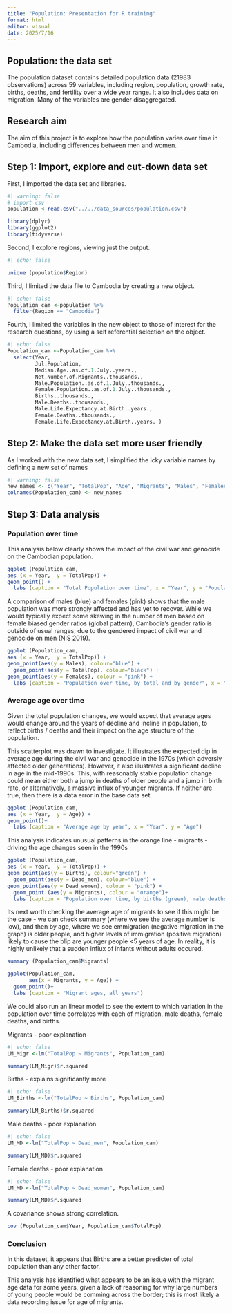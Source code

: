```yaml
---
title: "Population: Presentation for R training"
format: html
editor: visual
date: 2025/7/16
---
```


## Population: the data set

The population dataset contains detailed population data (21983 observations) across 59 variables, including region, population, growth rate, births, deaths, and fertility over a wide year range. It also includes data on migration. Many of the variables are gender disaggregated.

## Research aim

The aim of this project is to explore how the population varies over time in Cambodia, including differences between men and women.

## Step 1: Import, explore and cut-down data set

First, I imported the data set and libraries.

```r
#| warning: false
# import csv
population <-read.csv("../../data_sources/population.csv")

library(dplyr)
library(ggplot2)
library(tidyverse)
```

Second, I explore regions, viewing just the output.

```r
#| echo: false

unique (population$Region)
```

Third, I limited the data file to Cambodia by creating a new object.

```r
#| echo: false
Population_cam <-population %>%
  filter(Region == "Cambodia")
```

Fourth, I limited the variables in the new object to those of interest for the research questions, by using a self referential selection on the object.

```r
#| echo: false
Population_cam <-Population_cam %>%
  select(Year, 
         Jul.Population,
         Median.Age..as.of.1.July..years.,
         Net.Number.of.Migrants..thousands.,
         Male.Population..as.of.1.July..thousands., 
         Female.Population..as.of.1.July..thousands., 
         Births..thousands.,
         Male.Deaths..thousands., 
         Male.Life.Expectancy.at.Birth..years., 
         Female.Deaths..thousands., 
         Female.Life.Expectancy.at.Birth..years. )
```

## Step 2: Make the data set more user friendly

As I worked with the new data set, I simplified the icky variable names by defining a new set of names

```r
#| warning: false
new_names <- c("Year", "TotalPop", "Age", "Migrants", "Males", "Females", "Births", "Dead_men", "Male_expect", "Dead_women", "Female_expect")
colnames(Population_cam) <- new_names  
```

## Step 3: Data analysis

### Population over time

This analysis below clearly shows the impact of the civil war and genocide on the Cambodian population.

```r
ggplot (Population_cam,
aes (x = Year,  y = TotalPop)) +
geom_point() +
  labs (caption = "Total Population over time", x = "Year", y = "Population")
```
A comparison of males (blue) and females (pink) shows that the male population was more strongly affected and has yet to recover. While we would typically expect some skewing in the number of men based on female biased gender ratios (global pattern), Cambodia's gender ratio is outside of usual ranges, due to the gendered impact of civil war and genocide on men (NIS 2019).   
```r
ggplot (Population_cam,
aes (x = Year,  y = TotalPop)) +
geom_point(aes(y = Males), colour="blue") +
  geom_point(aes(y = TotalPop), colour="black") +
geom_point(aes(y = Females), colour = "pink") +
  labs (caption = "Population over time, by total and by gender", x = "Year", y = "Population")
```

### Average age over time

Given the total population changes, we would expect that average ages would change around the years of decline and incline in population, to reflect births / deaths and their impact on the age structure of the population. 

This scatterplot was drawn to investigate. It illustrates the expected dip in average age during the civil war and genocide in the 1970s (which adversly affected older generations). However, it also illustrates a significant decline in age in the mid-1990s. This, with reasonably stable population change could mean either both a jump in deaths of older people and a jump in birth rate, or alternatively, a massive influx of younger migrants. If neither are true, then there is a data error in the base data set. 

```r
ggplot (Population_cam,
aes (x = Year,  y = Age)) +
geom_point()+
  labs (caption = "Average age by year", x = "Year", y = "Age")
```



This analysis indicates unusual patterns in the orange line - migrants - driving the age changes seen in the 1990s

```r
ggplot (Population_cam,
aes (x = Year,  y = TotalPop)) +
geom_point(aes(y = Births), colour="green") +
  geom_point(aes(y = Dead_men), colour="blue") +
geom_point(aes(y = Dead_women), colour = "pink") +
  geom_point (aes(y = Migrants), colour = "orange")+
  labs (caption = "Population over time, by births (green), male deaths (blue), female deaths (pink), and migrants (orange)", x = "Year", y = "Population")
```

Its next worth checking the average age of migrants to see if this might be the case - we can check summary (where we see the average number is low), and then by age, where we see emmigration (negative migration in the graph) is older people, and higher levels of immigration (positive migration) likely to cause the blip are younger people <5 years of age. In reality, it is highly unlikely that a sudden influx of infants without adults occured.

```r
summary (Population_cam$Migrants)

```
```r
ggplot(Population_cam,
       aes(x = Migrants, y = Age)) + 
  geom_point()+
  labs (caption = "Migrant ages, all years")
```
We could also run an linear model to see the extent to which variation in the population over time correlates with each of migration, male deaths, female deaths, and births. 

Migrants - poor explanation

```r
#| echo: false
LM_Migr <-lm("TotalPop ~ Migrants", Population_cam)

summary(LM_Migr)$r.squared
```
Births - explains significantly more

```r
#| echo: false
LM_Births <-lm("TotalPop ~ Births", Population_cam)

summary(LM_Births)$r.squared
```
Male deaths - poor explanation
```r
#| echo: false
LM_MD <-lm("TotalPop ~ Dead_men", Population_cam)

summary(LM_MD)$r.squared
```
Female deaths - poor explanation
```r
#| echo: false
LM_MD <-lm("TotalPop ~ Dead_women", Population_cam)

summary(LM_MD)$r.squared
```
A covariance shows strong correlation.
```r

cov (Population_cam$Year, Population_cam$TotalPop)


```
### Conclusion
In this dataset, it appears that Births are a better predicter of total population than any other factor.

This analysis has identified what appears to be an issue with the migrant age data for some years, given a lack of reasoning for why large numbers of young people would be comming across the border; this is most likely a data recording issue for age of migrants.  
